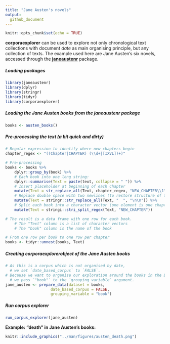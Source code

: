 ```yaml
---
title: "Jane Austen's novels"
output: 
  github_document
---
```


```r
knitr::opts_chunk$set(echo = TRUE)
```

**corporaexplorer** can be used to explore
not only chronological text collections with document *date* as main organising principle,
but any collection of texts.
The example used here are Jane Austen's six novels,
accessed through the
[**janeaustenr**](https://github.com/juliasilge/janeaustenr) package.

##### Loading packages
```r
library(janeaustenr)
library(dplyr)
library(stringr)
library(tidyr)
library(corporaexplorer)
```

##### Loading the Jane Austen books from the **janeaustenr** package
```r
books <- austen_books()
```

##### Pre-processing the text (a bit quick and dirty)
```r
# Regular expression to identify where new chapters begin
chapter_regex <- "((Chapter|CHAPTER) (\\d+|[IXVL])+)"

# Pre-processing
books <- books %>%
    dplyr::group_by(book) %>%
    # Each book into one long string:
    dplyr::summarise(Text = paste(text, collapse = " ")) %>%
    # Insert placeholder at beginning of each chapter
    mutate(Text = str_replace_all(Text, chapter_regex, "NEW_CHAPTER\\1")) %>%
    # Replace double space with two newlines (to restore structure of the text):
    mutate(Text = stringr::str_replace_all(Text, "  ", "\n\n")) %>%
    # Split each book into a character vector (one element is one chapter):
    mutate(Text = stringi::stri_split_regex(Text, "NEW_CHAPTER"))

# The result is a data frame with one row for each book.
    # The "Text" column is a list of character vectors
    # The "book" column is the name of the book

# From one row per book to one row per chapter
books <- tidyr::unnest(books, Text)
```

##### Creating corporaexplorerobject of the Jane Austen books
```r
# As this is a corpus which is not organised by date,
  # we set `date_based_corpus` to `FALSE`.
# Because we want to organise our exploration around the books in the Bible,
  # we pass `"book"` to the `grouping_variable` argument.
jane_austen <- prepare_data(dataset = books,
                    date_based_corpus = FALSE,
                    grouping_variable = "book")
```

##### Run corpus explorer
```r
run_corpus_explorer(jane_austen)
```

**Example: "death" in Jane Austen's books:**

```r
knitr::include_graphics("../man/figures/austen_death.png")
```
